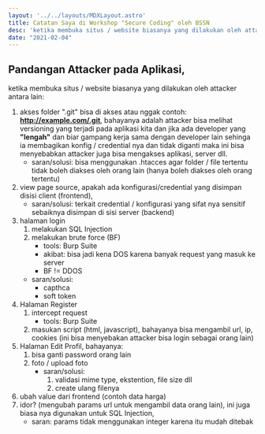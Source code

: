---
layout: '../../layouts/MDXLayout.astro'
title: Catatan Saya di Workshop "Secure Coding" oleh BSSN
desc: 'ketika membuka situs / website biasanya yang dilakukan oleh attacker antara lain...'
date: "2021-02-04"
---

## Pandangan Attacker pada Aplikasi,

ketika membuka situs / website biasanya yang dilakukan oleh attacker antara lain:

1. akses folder ".git" bisa di akses atau nggak contoh: **http://example.com/.git**, bahayanya adalah attacker bisa melihat versioning yang terjadi pada aplikasi kita dan jika ada developer yang **"lengah"** dan biar gampang kerja sama dengan developer lain sehinga ia membagikan konfig / credential nya dan tidak diganti maka ini bisa menyebabkan attacker juga bisa mengakses aplikasi, server dll.
   - saran/solusi: bisa menggunakan .htacces agar folder / file tertentu tidak boleh diakses oleh orang lain (hanya boleh diakses oleh orang tertentu)
2. view page source, apakah ada konfigurasi/credential yang disimpan disisi client (frontend),
   - saran/solusi: terkait credential / konfigurasi yang sifat nya sensitif sebaiknya disimpan di sisi server (backend)
3. halaman login
   1. melakukan SQL Injection
   2. melakukan brute force (BF)
      - tools: Burp Suite
      - akibat: bisa jadi kena DOS karena banyak request yang masuk ke server
      - BF != DDOS
   - saran/solusi:
     - capthca
     - soft token
4. Halaman Register
   1. intercept request
      - tools: Burp Suite
   2. masukan script (html, javascript), bahayanya bisa mengambil url, ip, cookies (ini bisa menyebakan attacker bisa login sebagai orang lain)
5. Halaman Edit Profil, bahayanya:
   1. bisa ganti password orang lain
   2. foto / upload foto
      - saran/solusi:
        1. validasi mime type, ekstention, file size dll
        2. create ulang filenya
6. ubah value dari frontend (contoh data harga)
7. idor? (mengubah params url untuk mengambil data orang lain), ini juga biasa nya digunakan untuk SQL Injection,
   - saran: params tidak menggunakan integer karena itu mudah ditebak

